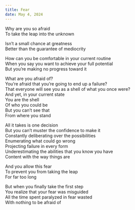```yaml
---
title: Fear
date: May 4, 2024
---
```


Why are you so afraid<br />
To take the leap into the unknown

Isn’t a small chance at greatness<br />
Better than the guarantee of mediocrity

How can you be comfortable in your current routine<br />
When you say you want to achieve your full potential<br />
But you’re making no progress toward it

What are you afraid of?<br />
You’re afraid that you’re going to end up a failure?<br />
That everyone will see you as a shell of what you once were?<br />
And yet, in your current state<br />
You are the shell<br />
Of who you could be<br />
But you can’t see that<br />
From where you stand

All it takes is one decision<br />
But you can’t muster the confidence to make it<br />
Constantly deliberating over the possibilities<br />
Enumerating what could go wrong<br />
Projecting failure in every form<br />
Underestimating the abilities that you know you have<br />
Content with the way things are

And you allow this fear<br />
To prevent you from taking the leap<br />
For far too long

But when you finally take the first step<br />
You realize that your fear was misguided<br />
All the time spent paralyzed in fear wasted<br />
With nothing to be afraid of
